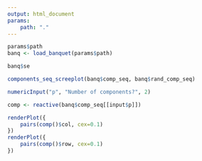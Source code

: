 ```yaml
---
output: html_document
params:
    path: "."
---
```


```r
params$path
banq <- load_banquet(params$path)

banq$se

components_seq_screeplot(banq$comp_seq, banq$rand_comp_seq)
```

```r
numericInput("p", "Number of components?", 2)
```

```r
comp <- reactive(banq$comp_seq[[input$p]])

renderPlot({
    pairs(comp()$col, cex=0.1)
})
renderPlot({
    pairs(comp()$row, cex=0.1)
})
```
